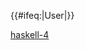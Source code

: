 {{User language-4|haskell|這個用戶能'''[[:Category:Haskell-4 使用者|專業地]]'''使用'''[[:Category:Haskell 使用者|Haskell]]'''。|Haskell}}
<includeonly>{{#ifeq:{{NAMESPACE}}|User|[[Category:维基程序员|{{PAGENAME}}]]}}</includeonly>
<noinclude>
[[Category:程式用戶框模板|haskell-4]]
</noinclude>